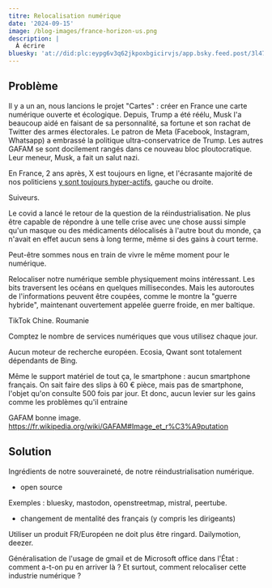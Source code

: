 ```yaml
---
titre: Relocalisation numérique
date: '2024-09-15'
image: /blog-images/france-horizon-us.png
description: |
  À écrire
bluesky: 'at://did:plc:eypg6v3q62jkpoxbgicirvjs/app.bsky.feed.post/3l47jooa6ep2j'
---
```


## Problème

Il y a un an, nous lancions le projet "Cartes" : créer en France une carte numérique ouverte et écologique. Depuis, Trump a été réélu, Musk l'a beaucoup aidé en faisant de sa personnalité, sa fortune et son rachat de Twitter des armes électorales. Le patron de Meta (Facebook, Instagram, Whatsapp) a embrassé la politique ultra-conservatrice de Trump. Les autres GAFAM se sont docilement rangés dans ce nouveau bloc ploutocratique. Leur meneur, Musk, a fait un salut nazi.

En France, 2 ans après, X est toujours en ligne, et l'écrasante majorité de nos politiciens [y sont toujours hyper-actifs](https://politix.top), gauche ou droite.

Suiveurs.

Le covid a lancé le retour de la question de la réindustrialisation. Ne plus être capable de répondre à une telle crise avec une chose aussi simple qu'un masque ou des médicaments délocalisés à l'autre bout du monde, ça n'avait en effet aucun sens à long terme, même si des gains à court terme.

Peut-être sommes nous en train de vivre le même moment pour le numérique.

Relocaliser notre numérique semble physiquement moins intéressant. Les bits traversent les océans en quelques millisecondes. Mais les autoroutes de l'informations peuvent être coupées, comme le montre la "guerre hybride", maintenant ouvertement appelée guerre froide, en mer baltique.

TikTok Chine. Roumanie

Comptez le nombre de services numériques que vous utilisez chaque jour.

Aucun moteur de recherche européen. Ecosia, Qwant sont totalement dépendants de Bing.

Même le support matériel de tout ça, le smartphone : aucun smartphone français. On sait faire des slips à 60 € pièce, mais pas de smartphone, l'objet qu'on consulte 500 fois par jour. Et donc, aucun levier sur les gains comme les problèmes qu'il entraine

GAFAM bonne image. https://fr.wikipedia.org/wiki/GAFAM#Image_et_r%C3%A9putation

## Solution

Ingrédients de notre souveraineté, de notre réindustrialisation numérique.

- open source

Exemples : bluesky, mastodon, openstreetmap, mistral, peertube.

- changement de mentalité des français (y compris les dirigeants)

Utiliser un produit FR/Européen ne doit plus être ringard. Dailymotion, deezer.

Généralisation de l'usage de gmail et de Microsoft office dans l'État : comment a-t-on pu en arriver là ? Et surtout, comment relocaliser cette industrie numérique ?
